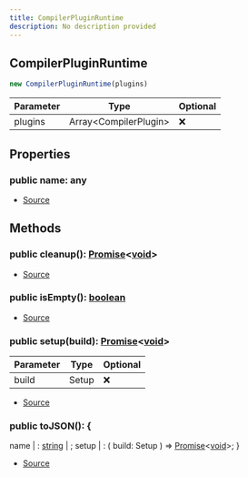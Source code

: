```yaml
---
title: CompilerPluginRuntime
description: No description provided
---
```



## CompilerPluginRuntime


```typescript
new CompilerPluginRuntime(plugins)
```
| Parameter | Type | Optional |
| ----------- | ----------- | ----------- |
| plugins | Array\<CompilerPlugin> | ❌ |


## Properties
### public name: any
- [Source](https://github.com/underctrl-io/commandkit/blob/e7997746676c2b18be64230c918cb998973d18b5/packages/commandkit/src/plugins/plugin-runtime/CompilerPluginRuntime.ts#L14)

## Methods
### public cleanup(): [Promise](https://developer.mozilla.org/en-US/docs/Web/JavaScript/Reference/Global_Objects/Promise)\<[void](https://developer.mozilla.org/en-US/docs/Web/JavaScript/Reference/Global_Objects/undefined)>
- [Source](https://github.com/underctrl-io/commandkit/blob/e7997746676c2b18be64230c918cb998973d18b5/packages/commandkit/src/plugins/plugin-runtime/CompilerPluginRuntime.ts#L143)
### public isEmpty(): [boolean](https://developer.mozilla.org/en-US/docs/Web/JavaScript/Reference/Global_Objects/Boolean)
- [Source](https://github.com/underctrl-io/commandkit/blob/e7997746676c2b18be64230c918cb998973d18b5/packages/commandkit/src/plugins/plugin-runtime/CompilerPluginRuntime.ts#L18)
### public setup(build): [Promise](https://developer.mozilla.org/en-US/docs/Web/JavaScript/Reference/Global_Objects/Promise)\<[void](https://developer.mozilla.org/en-US/docs/Web/JavaScript/Reference/Global_Objects/undefined)>
| Parameter | Type | Optional |
| ----------- | ----------- | ----------- |
| build | Setup | ❌ |


- [Source](https://github.com/underctrl-io/commandkit/blob/e7997746676c2b18be64230c918cb998973d18b5/packages/commandkit/src/plugins/plugin-runtime/CompilerPluginRuntime.ts#L148)
### public toJSON(): \{
  name | : [string](https://developer.mozilla.org/en-US/docs/Web/JavaScript/Reference/Global_Objects/String) | ;
  setup | : (
  build: Setup
) => [Promise](https://developer.mozilla.org/en-US/docs/Web/JavaScript/Reference/Global_Objects/Promise)\<[void](https://developer.mozilla.org/en-US/docs/Web/JavaScript/Reference/Global_Objects/undefined)>;
}
- [Source](https://github.com/underctrl-io/commandkit/blob/e7997746676c2b18be64230c918cb998973d18b5/packages/commandkit/src/plugins/plugin-runtime/CompilerPluginRuntime.ts#L178)